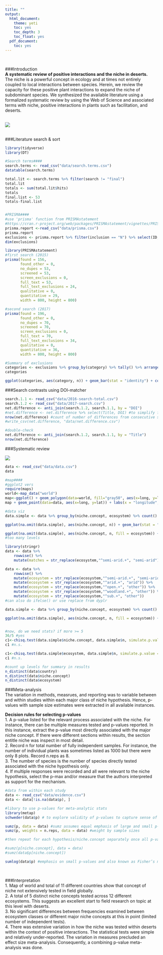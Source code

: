 ```yaml
---
title: ""
output:
  html_document:
    theme: yeti
    toc: yes
    toc_depth: 3
    toc_float: yes
  pdf_document:
    toc: yes
---
```

<br>  

###Introduction  
**A systematic review of positive interactions and the niche in deserts.**  
The niche is a powerful concept in ecology and at times not entirely coupled to local interactions between species. Herein, we review the capacity for these positive plant interactions to expand the niche of subdominant species. We synthesized the available literature using a formalized systematic review by using the Web of Science and associated terms with niche, positive interactions in plants such as facilitation, and deserts.  
<br>  

![](./desert.jpg)  
<br>

###Literature search & sort
```r
library(tidyverse)
library(DT)

#Search terms####
search.terms <- read_csv("data/search.terms.csv")
datatable(search.terms)

total.lit <- search.terms %>% filter(search != "final")
total.lit
totals <- sum(total.lit$hits)
totals
final.list <- 53
totals-final.list


#PRISMA####
#use 'prisma' function from PRISMAstatement 
#https://cran.r-project.org/web/packages/PRISMAstatement/vignettes/PRISMA.html
prisma.report <-read_csv("data/prisma.csv")
prisma.report
exclusions <- prisma.report %>% filter(inclusion == "N") %>% select(ID, category)
dim(exclusions)

library(PRISMAstatement)
#first search (2015)
prisma(found = 156,
       found_other = 0,
       no_dupes = 53, 
       screened = 53, 
       screen_exclusions = 0, 
       full_text = 53,
       full_text_exclusions = 24, 
       qualitative = 0, 
       quantitative = 29,
       width = 800, height = 800)

#second search (2017)
prisma(found = 196,
       found_other = 0,
       no_dupes = 70, 
       screened = 70, 
       screen_exclusions = 0, 
       full_text = 70,
       full_text_exclusions = 34, 
       qualitative = 0, 
       quantitative = 36,
       width = 800, height = 800)

#Summary of exclusions
categories <- exclusions %>% group_by(category) %>% tally() %>% arrange(desc(n))
categories

ggplot(categories, aes(category, n)) + geom_bar(stat = "identity") + coord_flip() + ylim(0,10)

```

###Search contrasts using DOI-matcher
```r
search.1.1 <- read_csv("data/2016-search-total.csv")
search.1.2 <- read_csv("data/2017-search.csv")
net.difference <- anti_join(search.1.2, search.1.1, by = "DOI")
#net.difference <- net.difference %>% select(Title, DOI) #to simplify for a look
nrow(net.difference) #count of number of differences from consecutive search
#write_csv(net.difference, "data/net.difference.csv")

#double-check
net.difference <- anti_join(search.1.2, search.1.1, by = "Title")
nrow(net.difference)

```

###Systematic review

![](./definitions.png)

```r
data <- read_csv("data/data.csv")
data

#map####
#ggplot2 vers
require(maps)
world<-map_data("world")
map<-ggplot() + geom_polygon(data=world, fill="gray50", aes(x=long, y=lat, group=group))
map + geom_point(data=data, aes(x=long, y=lat)) + labs(x = "longitude", y = "latitude")

#data viz
data.simple <- data %>% group_by(niche.concept, ecosystem) %>% count()

ggplot(na.omit(data.simple), aes(niche.concept, n)) + geom_bar(stat = "identity") + coord_flip() + scale_fill_brewer(palette = "Blues") + labs(x = "niche concept", y =" frequency")

ggplot(na.omit(data.simple), aes(niche.concept, n, fill = ecosystem)) + geom_bar(stat = "identity") + coord_flip() + scale_fill_brewer(palette = "Blues") + labs(x = "niche concept", y =" frequency")
#too many levels

library(stringr)
data <- data %>% 
    rowwise() %>% 
    mutate(matches = str_replace(ecosystem,"^semi-arid.+", "semi-arid"))

data <- data %>% 
    rowwise() %>% 
    mutate(ecosystem = str_replace(ecosystem,"^semi-arid.+", "semi-arid")) %>% 
    mutate(ecosystem = str_replace(ecosystem,"^arid.+", "arid")) %>%
    mutate(ecosystem = str_replace(ecosystem,"^open.+", "other")) %>%
    mutate(ecosystem = str_replace(ecosystem,"^woodland.+", "other")) %>%
    mutate(ecosystem = str_replace(ecosystem,"^sub.+", "other"))
#can also do ifelse() or use replace from dyplr

data.simple <- data %>% group_by(niche.concept, ecosystem) %>% count()

ggplot(na.omit(data.simple), aes(niche.concept, n, fill = ecosystem)) + geom_bar(stat = "identity") + coord_flip() + scale_fill_brewer(palette = "Blues") + labs(x = "niche concept", y =" frequency")


#now, do we need stats? if more >= 5
36/5 #yes
c1<-chisq.test(data.simple$niche.concept, data.simple$n, simulate.p.value = TRUE, B = 10000)
c1 #n.s.

c1<-chisq.test(data.simple$ecosystem, data.simple$n, simulate.p.value = TRUE, B = 10000)
c1 #n.s.

#count up levels for summary in results
n_distinct(data$country)
n_distinct(data$niche.concept)
n_distinct(data$ecosystem)


```

###Meta-analysis  
The variation in methods, measrues, and reporting was to variable between and within studies within each major class of niche hypothesis. Hence, p-values with sample size estimates were extracted in all available instances.

**Decision rules for selecting p-values**  
1. A p-value listed for the relevant process associated with the niche.  For instance, there can be multiple measures tested and p-values reported. In this instance, extract the p-value most directly associated with the major niche concept.  If there were different sections within results, the section entitle niche was inspect in most detail.  
2. Record n for total number of fully independent samples.  For instance, the number of individual plants was sometimes listed as 1000 but there were only 8 plots.  Record n.reps as 8.  
3. The number of species is the number of species directly tested associated with the niche hypothesis only.  
4. If multiple responses were recorded and all were relevant to the niche hypothesis, select the p-max and/or measure that the authors interpreted as support for the mechanism.


```r
#data from within each study
data <- read_csv("data/evidence.csv")
data <- data[!is.na(data$p), ]

#libary to use p-values for meta-analytic stats
library(metap)
schweder(data$p) # to explore validity of p-values to capture sense of whether it is a set of relatively small or large p-values as different combining probability tests have different assumptions.

sumz(p, data = data) #sumz assumes equal emphasis of large and small p-values
sumz(p, weights = n.reps, data = data) #weight by sample sizes

#then repeat for each hypothesis/niche.concept separately once all p-values collected

#sumz(p[niche.concept], data = data)
#sumz(data$p[niche.concept])

sumlog(data$p) #emphasis on small p-values and also known as Fisher’s method (most common combining probabitlities method) good general check

```

<br>  

###Interpretation  
1. Map of world and total of 11 different countries show that concept of niche not extensively tested in field globally.  
2. A total of 5 distinct niche concepts tested across 12 different ecosystems. This suggests an excellent start to field research on topic at this level with deserts.  
3. No significant differences between frequencies examined between ecosystem classes or different major niche concepts at this in point (limited number of independent tests).  
4. There was extensive variation in how the niche was tested within deserts within the context of positive interactions. The statistical tests were simple and relatively under-reported. The variation in measures precluded an effect size meta-analysis. Consequently, a combining p-value meta-analysis was done.

